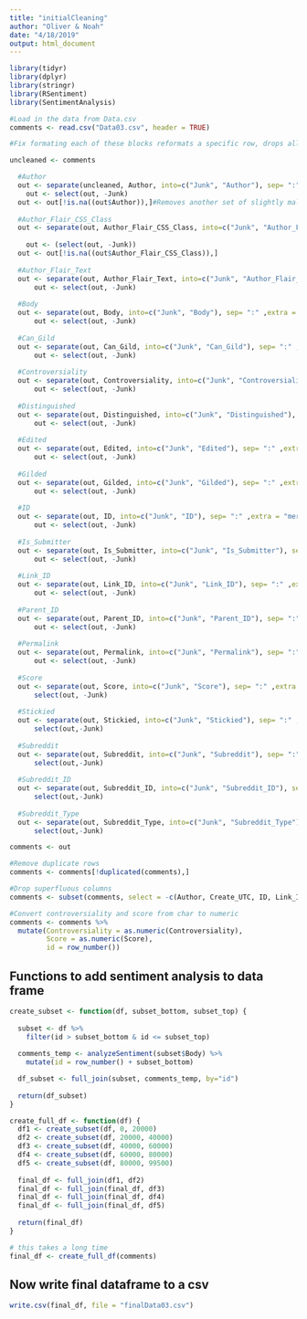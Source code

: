 ```yaml
---
title: "initialCleaning"
author: "Oliver & Noah"
date: "4/18/2019"
output: html_document
---
```



```r
library(tidyr)
library(dplyr)
library(stringr)
library(RSentiment)
library(SentimentAnalysis)
```

```r
#Load in the data from Data.csv
comments <- read.csv("Data03.csv", header = TRUE)
```

```r
#Fix formating each of these blocks reformats a specific row, drops all unnecsary information, and removes rows with problematic formatting if necessary.

uncleaned <- comments

  #Author
  out <- separate(uncleaned, Author, into=c("Junk", "Author"), sep= ":" ,extra = "merge")
    out <- select(out, -Junk)
  out <- out[!is.na((out$Author)),]#Removes another set of slightly malformated rows.
  
  #Author_Flair_CSS_Class
  out <- separate(out, Author_Flair_CSS_Class, into=c("Junk", "Author_Flair_CSS_Class"), sep= ":" ,extra = "merge")
      
    out <- (select(out, -Junk))
  out <- out[!is.na((out$Author_Flair_CSS_Class)),]
  
  #Author_Flair_Text
  out <- separate(out, Author_Flair_Text, into=c("Junk", "Author_Flair_Text"), sep= ":" ,extra = "merge") 
      out <- select(out, -Junk)
  
  #Body
  out <- separate(out, Body, into=c("Junk", "Body"), sep= ":" ,extra = "merge")
      out <- select(out, -Junk)
  
  #Can_Gild
  out <- separate(out, Can_Gild, into=c("Junk", "Can_Gild"), sep= ":" ,extra = "merge")
      out <- select(out, -Junk)
  
  #Controversiality
  out <- separate(out, Controversiality, into=c("Junk", "Controversiality"), sep= ":" ,extra = "merge")
      out <- select(out, -Junk)
  
  #Distinguished
  out <- separate(out, Distinguished, into=c("Junk", "Distinguished"), sep= ":" ,extra = "merge")
      out <- select(out, -Junk)
  
  #Edited
  out <- separate(out, Edited, into=c("Junk", "Edited"), sep= ":" ,extra = "merge")
      out <- select(out, -Junk)
  
  #Gilded
  out <- separate(out, Gilded, into=c("Junk", "Gilded"), sep= ":" ,extra = "merge")
      out <- select(out, -Junk)
  
  #ID
  out <- separate(out, ID, into=c("Junk", "ID"), sep= ":" ,extra = "merge")
      out <- select(out, -Junk)
  
  #Is_Submitter
  out <- separate(out, Is_Submitter, into=c("Junk", "Is_Submitter"), sep= ":" ,extra = "merge")
      out <- select(out, -Junk)
  
  #Link_ID
  out <- separate(out, Link_ID, into=c("Junk", "Link_ID"), sep= ":" ,extra = "merge")
      out <- select(out, -Junk)
  
  #Parent_ID
  out <- separate(out, Parent_ID, into=c("Junk", "Parent_ID"), sep= ":" ,extra = "merge")
      out <- select(out, -Junk)
  
  #Permalink
  out <- separate(out, Permalink, into=c("Junk", "Permalink"), sep= ":" ,extra = "merge")
      out <- select(out, -Junk)
  
  #Score
  out <- separate(out, Score, into=c("Junk", "Score"), sep= ":" ,extra = "merge")
      select(out, -Junk)
  
  #Stickied
  out <- separate(out, Stickied, into=c("Junk", "Stickied"), sep= ":" ,extra = "merge")
      select(out,-Junk)
  
  #Subreddit
  out <- separate(out, Subreddit, into=c("Junk", "Subreddit"), sep= ":" ,extra = "merge")
      select(out,-Junk)
  
  #Subreddit_ID
  out <- separate(out, Subreddit_ID, into=c("Junk", "Subreddit_ID"), sep= ":" ,extra = "merge")
      select(out,-Junk)
  
  #Subreddit_Type
  out <- separate(out, Subreddit_Type, into=c("Junk", "Subreddit_Type"), sep= ":" ,extra = "merge")
      select(out,-Junk)

comments <- out

```

```r
#Remove duplicate rows
comments <- comments[!duplicated(comments),]

#Drop superfluous columns
comments <- subset(comments, select = -c(Author, Create_UTC, ID, Link_ID, Parent_ID, Permalink, Subreddit_ID))

#Convert controversiality and score from char to numeric
comments <- comments %>% 
  mutate(Controversiality = as.numeric(Controversiality),
         Score = as.numeric(Score),
         id = row_number())
```

## Functions to add sentiment analysis to data frame
```r

create_subset <- function(df, subset_bottom, subset_top) {
  
  subset <- df %>% 
    filter(id > subset_bottom & id <= subset_top)
  
  comments_temp <- analyzeSentiment(subset$Body) %>% 
    mutate(id = row_number() + subset_bottom)

  df_subset <- full_join(subset, comments_temp, by="id")
  
  return(df_subset)
}

create_full_df <- function(df) {
  df1 <- create_subset(df, 0, 20000)
  df2 <- create_subset(df, 20000, 40000)
  df3 <- create_subset(df, 40000, 60000)
  df4 <- create_subset(df, 60000, 80000)
  df5 <- create_subset(df, 80000, 99500)
  
  final_df <- full_join(df1, df2)
  final_df <- full_join(final_df, df3)
  final_df <- full_join(final_df, df4)
  final_df <- full_join(final_df, df5)
  
  return(final_df)
}

# this takes a long time
final_df <- create_full_df(comments)
```

## Now write final dataframe to a csv
```r
write.csv(final_df, file = "finalData03.csv")
```
